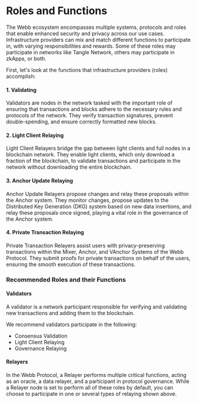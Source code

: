 # Roles and Functions

The Webb ecosystem encompasses multiple systems, protocols and roles that enable enhanced security and privacy across our use cases. Infrastructure providers can mix and match different functions to participate in, with varying responsibilities and rewards.
Some of these roles may participate in networks like Tangle Network, others may participate in zkApps, or both.

First, let's look at the functions that infrastructure providers (roles) accomplish:

#### 1. Validating

Validators are nodes in the network tasked with the important role of ensuring that transactions and blocks adhere to the necessary rules and protocols of the network. They verify transaction signatures, prevent double-spending, and ensure correctly formatted new blocks.

#### 2. Light Client Relaying

Light Client Relayers bridge the gap between light clients and full nodes in a blockchain network. They enable light clients, which only download a fraction of the blockchain, to validate transactions and participate in the network without downloading the entire blockchain.

#### 3. Anchor Update Relaying

Anchor Update Relayers propose changes and relay these proposals within the Anchor system. They monitor changes, propose updates to the Distributed Key Generation (DKG) system based on new data insertions, and relay these proposals once signed, playing a vital role in the governance of the Anchor system.

#### 4. Private Transaction Relaying

Private Transaction Relayers assist users with privacy-preserving transactions within the Mixer, Anchor, and VAnchor Systems of the Webb Protocol. They submit proofs for private transactions on behalf of the users, ensuring the smooth execution of these transactions.

### Recommended Roles and their Functions

#### Validators

A validator is a network participant responsible for verifying and validating new transactions and adding them to the blockchain.

We recommend validators participate in the following:

- Consensus Validation
- Light Client Relaying
- Governance Relaying

#### Relayers

In the Webb Protocol, a Relayer performs multiple critical functions, acting as an oracle, a data relayer, and a participant in protocol governance. While a Relayer node is set to perform all of these roles by default, you can choose to participate in one or several types of relaying shown above.
